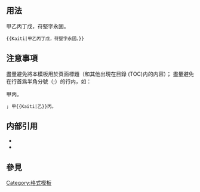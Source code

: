 <includeonly><!-- 在這裡加入模板的保護標識 --></includeonly><noinclude>{{template doc page viewed directly}}</noinclude>
<!-- 在本行下編輯模板說明 -->
{{Uses TemplateStyles|模板:楷體/styles.css}}

== 用法 ==
甲乙丙丁戊，苻堅字永固。

{{Kaiti|甲乙丙丁戊，苻堅字永固。}}<code><nowiki>{{Kaiti|</nowiki>甲乙丙丁戊，苻堅字永固。<nowiki>}}</nowiki></code>

== 注意事項 ==
盡量避免將本模板用於頁面標題（和其他出現在目錄 (TOC)内的内容）；
盡量避免在行首爲半角分號（;）的行内，如：
; 甲{{Kaiti|乙}}丙。

<code>; 甲<nowiki>{{Kaiti|乙}}</nowiki>丙。</code>

== 内部引用 ==
* {{Tl|楷體/core-hans}}
* {{Tl|楷體/core-hant}}

== 參見 ==

<includeonly>
<!-- 本行下加入模板的分類 -->
[[Category:格式模板]]
</includeonly>